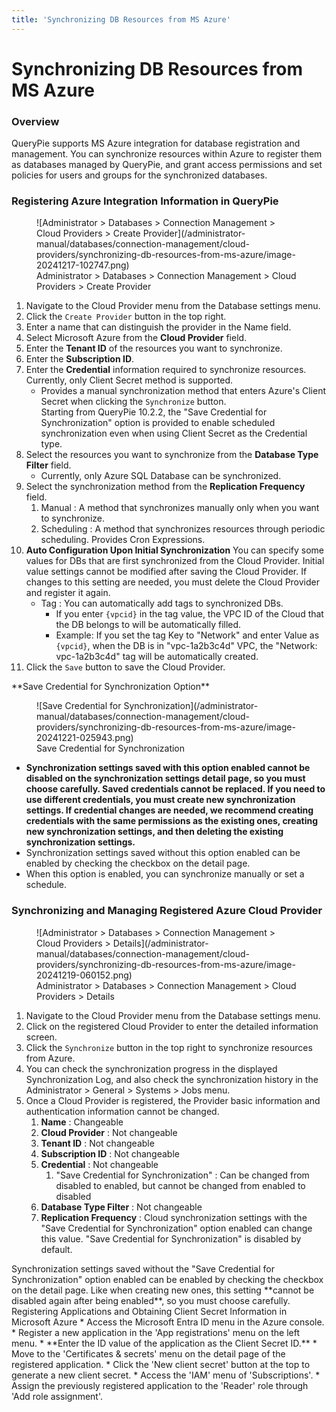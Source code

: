 ```yaml
---
title: 'Synchronizing DB Resources from MS Azure'
---
```



# Synchronizing DB Resources from MS Azure

### Overview

QueryPie supports MS Azure integration for database registration and management. You can synchronize resources within Azure to register them as databases managed by QueryPie, and grant access permissions and set policies for users and groups for the synchronized databases.

### Registering Azure Integration Information in QueryPie

<figure data-layout="center" data-align="center">
![Administrator &gt; Databases &gt; Connection Management &gt; Cloud Providers &gt; Create Provider](/administrator-manual/databases/connection-management/cloud-providers/synchronizing-db-resources-from-ms-azure/image-20241217-102747.png)
<figcaption>
Administrator &gt; Databases &gt; Connection Management &gt; Cloud Providers &gt; Create Provider
</figcaption>
</figure>

1. Navigate to the Cloud Provider menu from the Database settings menu.
2. Click the `Create Provider` button in the top right.
3. Enter a name that can distinguish the provider in the Name field.
4. Select Microsoft Azure from the **Cloud Provider** field.
5. Enter the **Tenant ID** of the resources you want to synchronize.
6. Enter the **Subscription ID**.
7. Enter the **Credential** information required to synchronize resources. Currently, only Client Secret method is supported.
    * Provides a manual synchronization method that enters Azure's Client Secret when clicking the `Synchronize` button. <br/>Starting from QueryPie 10.2.2, the "Save Credential for Synchronization" option is provided to enable scheduled synchronization even when using Client Secret as the Credential type. 
8. Select the resources you want to synchronize from the **Database Type Filter** field. 
    * Currently, only Azure SQL Database can be synchronized. 
9. Select the synchronization method from the **Replication Frequency** field.
    1. Manual : A method that synchronizes manually only when you want to synchronize.
    2. Scheduling : A method that synchronizes resources through periodic scheduling. Provides Cron Expressions.
10. **Auto Configuration Upon Initial Synchronization** You can specify some values for DBs that are first synchronized from the Cloud Provider. Initial value settings cannot be modified after saving the Cloud Provider. If changes to this setting are needed, you must delete the Cloud Provider and register it again.
    * Tag : You can automatically add tags to synchronized DBs.
        * If you enter `{vpcid}` in the tag value, the VPC ID of the Cloud that the DB belongs to will be automatically filled.
        * Example: If you set the tag Key to "Network" and enter Value as `{vpcid}`, when the DB is in "vpc-1a2b3c4d" VPC, the "Network: vpc-1a2b3c4d" tag will be automatically created.
11. Click the `Save` button to save the Cloud Provider.

<Callout type="important">
**Save Credential for Synchronization Option**

<figure data-layout="center" data-align="center">
![Save Credential for Synchronization](/administrator-manual/databases/connection-management/cloud-providers/synchronizing-db-resources-from-ms-azure/image-20241221-025943.png)
<figcaption>
Save Credential for Synchronization
</figcaption>
</figure>

*  **Synchronization settings saved with this option enabled cannot be disabled on the synchronization settings detail page, so you must choose carefully. Saved credentials cannot be replaced. If you need to use different credentials, you must create new synchronization settings. If credential changes are needed, we recommend creating credentials with the same permissions as the existing ones, creating new synchronization settings, and then deleting the existing synchronization settings.** 
* Synchronization settings saved without this option enabled can be enabled by checking the checkbox on the detail page.
* When this option is enabled, you can synchronize manually or set a schedule.
</Callout>

### Synchronizing and Managing Registered Azure Cloud Provider

<figure data-layout="center" data-align="center">
![Administrator &gt; Databases &gt; Connection Management &gt; Cloud Providers &gt; Details](/administrator-manual/databases/connection-management/cloud-providers/synchronizing-db-resources-from-ms-azure/image-20241219-060152.png)
<figcaption>
Administrator &gt; Databases &gt; Connection Management &gt; Cloud Providers &gt; Details
</figcaption>
</figure>

1. Navigate to the Cloud Provider menu from the Database settings menu.
2. Click on the registered Cloud Provider to enter the detailed information screen.
3. Click the `Synchronize` button in the top right to synchronize resources from Azure.
4. You can check the synchronization progress in the displayed Synchronization Log, and also check the synchronization history in the Administrator &gt; General &gt; Systems &gt; Jobs menu.
5. Once a Cloud Provider is registered, the Provider basic information and authentication information cannot be changed.
    1.  **Name**  : Changeable
    2.  **Cloud Provider** : Not changeable
    3.  **Tenant ID** : Not changeable
    4.  **Subscription ID** : Not changeable
    5.  **Credential**  : Not changeable
        1. "Save Credential for Synchronization" : Can be changed from disabled to enabled, but cannot be changed from enabled to disabled
    6.  **Database Type Filter**  : Not changeable
    7.  **Replication Frequency**  : Cloud synchronization settings with the "Save Credential for Synchronization" option enabled can change this value. "Save Credential for Synchronization" is disabled by default.

<Callout type="important">
Synchronization settings saved without the "Save Credential for Synchronization" option enabled can be enabled by checking the checkbox on the detail page. Like when creating new ones, this setting **cannot be disabled again after being enabled**, so you must choose carefully.
</Callout>

<Callout type="info">
Registering Applications and Obtaining Client Secret Information in Microsoft Azure
* Access the Microsoft Entra ID menu in the Azure console. 
* Register a new application in the 'App registrations' menu on the left menu. 
    *  **Enter the ID value of the application as the Client Secret ID.** 
* Move to the 'Certificates & secrets' menu on the detail page of the registered application.
* Click the 'New client secret' button at the top to generate a new client secret.
* Access the 'IAM' menu of 'Subscriptions'. 
* Assign the previously registered application to the 'Reader' role through 'Add role assignment'. 
</Callout>
